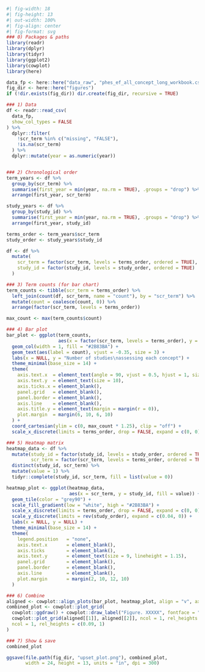 

```r
#| fig-width: 18
#| fig-height: 13
#| out-width: 100% 
#| fig-align: center 
#| fig-format: svg
### 0) Packages & paths
library(readr)
library(dplyr)
library(tidyr)
library(ggplot2)
library(cowplot)
library(here)

data_fp <- here::here("data_raw", "phes_ef_all_concept_long_workbook.csv")
fig_dir <- here::here("figures")
if (!dir.exists(fig_dir)) dir.create(fig_dir, recursive = TRUE)

### 1) Data
df <- readr::read_csv(
  data_fp,
  show_col_types = FALSE
) %>%
  dplyr::filter(
    !scr_term %in% c("missing", "FALSE"),
    !is.na(scr_term)
  ) %>%
  dplyr::mutate(year = as.numeric(year))


### 2) Chronological order
term_years <- df %>%
  group_by(scr_term) %>%
  summarise(first_year = min(year, na.rm = TRUE), .groups = "drop") %>%
  arrange(first_year, scr_term)

study_years <- df %>%
  group_by(study_id) %>%
  summarise(first_year = min(year, na.rm = TRUE), .groups = "drop") %>%
  arrange(first_year, study_id)

terms_order <- term_years$scr_term
study_order <- study_years$study_id

df <- df %>%
  mutate(
    scr_term = factor(scr_term, levels = terms_order, ordered = TRUE),
    study_id = factor(study_id, levels = study_order, ordered = TRUE)
  )

### 3) Term counts (for bar chart)
term_counts <- tibble(scr_term = terms_order) %>%
  left_join(count(df, scr_term, name = "count"), by = "scr_term") %>%
  mutate(count = coalesce(count, 0)) %>%
  arrange(factor(scr_term, levels = terms_order))

max_count <- max(term_counts$count)

### 4) Bar plot
bar_plot <- ggplot(term_counts,
                   aes(x = factor(scr_term, levels = terms_order), y = count)) +
  geom_col(width = 1, fill = "#2B83BA") +
  geom_text(aes(label = count), vjust = -0.35, size = 3) +
  labs(x = NULL, y = "Number of studies\nassessing each concept") +
  theme_minimal(base_size = 14) +
  theme(
    axis.text.x  = element_text(angle = 90, vjust = 0.5, hjust = 1, size = 8.5, lineheight = 0.95),
    axis.text.y  = element_text(size = 10),
    axis.ticks.x = element_blank(),
    panel.grid   = element_blank(),
    panel.border = element_blank(),
    axis.line    = element_blank(),
    axis.title.y = element_text(margin = margin(r = 0)),
    plot.margin  = margin(6, 10, 6, 10)
  ) +
  coord_cartesian(ylim = c(0, max_count * 1.25), clip = "off") +
  scale_x_discrete(limits = terms_order, drop = FALSE, expand = c(0, 0))

### 5) Heatmap matrix
heatmap_data <- df %>%
  mutate(study_id = factor(study_id, levels = study_order, ordered = TRUE),
         scr_term = factor(scr_term, levels = terms_order, ordered = TRUE)) %>%
  distinct(study_id, scr_term) %>%
  mutate(value = 1) %>%
  tidyr::complete(study_id, scr_term, fill = list(value = 0))

heatmap_plot <- ggplot(heatmap_data,
                       aes(x = scr_term, y = study_id, fill = value)) +
  geom_tile(color = "grey90") +
  scale_fill_gradient(low = "white", high = "#2B83BA") +
  scale_x_discrete(limits = terms_order, drop = FALSE, expand = c(0, 0)) +
  scale_y_discrete(limits = rev(study_order), expand = c(0.04, 0)) +
  labs(x = NULL, y = NULL) +
  theme_minimal(base_size = 14) +
  theme(
    legend.position   = "none",
    axis.text.x       = element_blank(),
    axis.ticks        = element_blank(),
    axis.text.y       = element_text(size = 9, lineheight = 1.15),
    panel.grid        = element_blank(),
    panel.border      = element_blank(),
    axis.line         = element_blank(),
    plot.margin       = margin(2, 10, 12, 10)
  )

### 6) Combine
aligned <- cowplot::align_plots(bar_plot, heatmap_plot, align = "v", axis = "lr")
combined_plot <- cowplot::plot_grid(
  cowplot::ggdraw() + cowplot::draw_label("Figure. XXXXX", fontface = "bold", size = 16, hjust = 0.5),
  cowplot::plot_grid(aligned[[1]], aligned[[2]], ncol = 1, rel_heights = c(4.2,5.8)),
  ncol = 1, rel_heights = c(0.09, 1)
)

### 7) Show & save
combined_plot

ggsave(file.path(fig_dir, "upset_plot.png"), combined_plot,
       width = 24, height = 13, units = "in", dpi = 300)

```

